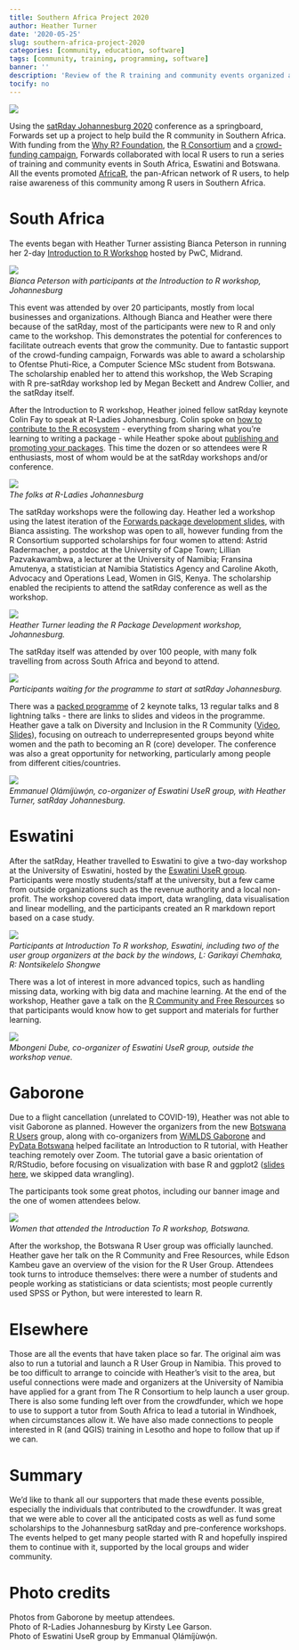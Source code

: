 ```yaml
---
title: Southern Africa Project 2020
author: Heather Turner
date: '2020-05-25'
slug: southern-africa-project-2020
categories: [community, education, software]
tags: [community, training, programming, software]
banner: ''
description: 'Review of the R training and community events organized as part of the Forwards Southern Africa Project 2020, in South Africa, Eswatini and Botswana.'
tocify: no
---
```


![](/images/blog/southern-africa-project-2020/optimized/r_workshop_participants_gaborone.jpg)

Using the [satRday Johannesburg 2020](https://joburg2020.satrdays.org/) 
conference as a springboard, Forwards set up a project to help build the 
R community in Southern Africa. With funding from the [Why R? Foundation](http://whyr.pl/foundation/), 
the [R Consortium](https://www.r-consortium.org/) and 
a [crowd-funding campaign](https://www.crowdfunder.co.uk/forwards-southern-africa-project-2020), 
Forwards collaborated with local R users to run a 
series of training and community events in South Africa, Eswatini and 
Botswana. All the events promoted [AfricaR](https://twitter.com/AfricaRUsers), 
the pan-African network of R users, to help raise awareness of this community 
among R users in Southern Africa.

# South Africa

The events began with Heather Turner assisting Bianca Peterson in running her 2-day 
[Introduction to R Workshop](https://joburg2020.satrdays.org/introductory-r-workshop.html) hosted by PwC, Midrand.

![](/images/blog/southern-africa-project-2020/optimized/intro_to_r_joburg.jpg)
*<br/>Bianca Peterson with participants at the Introduction to R workshop, Johannesburg*

This event was attended by over 20 participants, mostly from local businesses 
and organizations. Although Bianca and Heather were there because of the 
satRday, most of the participants were new to R and only came to the workshop. 
This demonstrates the potential for conferences to facilitate outreach events 
that grow the community. Due to fantastic support of the crowd-funding campaign, Forwards 
was able to award a scholarship to Ofentse Phuti-Rice, a Computer Science MSc 
student from Botswana. The scholarship enabled her to attend this workshop, 
the Web Scraping with R pre-satRday workshop led by Megan Beckett and 
Andrew Collier, and the satRday itself.

After the Introduction to R workshop, Heather joined fellow satRday keynote 
Colin Fay to speak at R-Ladies Johannesburg. Colin spoke on [how to contribute to the R ecosystem](https://speakerdeck.com/colinfay/contributing-to-the-r-ecosystem-0611f5a1-2d6e-4d19-951d-3181906ad61e) - everything from sharing what you're learning to writing a package - while Heather spoke about [publishing and promoting your packages](https://www.heatherturner.net/talks/publishing-and-promoting-r-packages). 
This time the dozen or so attendees were R enthusiasts, most of whom would be 
at the satRday workshops and/or conference.

![](/images/blog/southern-africa-project-2020/optimized/r-ladies-jozi.jpg)
*<br/>The folks at R-Ladies Johannesburg*

The satRday workshops were the following day. Heather led a workshop using the 
latest iteration of the [Forwards package development slides](https://forwards.github.io/edu/workshops/full_day_pkg_dev/), with 
Bianca assisting. The workshop was open to all, however funding from the R 
Consortium supported scholarships for four women to attend: Astrid Radermacher, 
a postdoc at the University of Cape Town; Lillian Pazvakawambwa, a lecturer at the University of Namibia; Fransina Amutenya, a statistician at 
Namibia Statistics Agency and Caroline Akoth, Advocacy and Operations Lead, Women in GIS, Kenya. The scholarship enabled the recipients to attend the satRday conference 
as well as the workshop.

![](/images/blog/southern-africa-project-2020/optimized/package_dev_joburg.jpg)
*<br/>Heather Turner leading the R Package Development workshop, Johannesburg.*

The satRday itself was attended by over 100 people, with many folk travelling 
from across South Africa and beyond to attend. 

![](/images/blog/southern-africa-project-2020/optimized/satrday_joburg.jpg)
*<br/>Participants waiting for the programme to start at satRday Johannesburg.*

There was a [packed programme](https://joburg2020.satrdays.org/#programme) 
of 2 keynote talks, 13 regular talks and 8 lightning talks - there are links 
to slides and videos in the programme. Heather gave a 
talk on Diversity and Inclusion in the R Community ([Video](https://www.youtube.com/watch?v=n2_xhiO4rTY), [Slides](https://www.heatherturner.net/talks/satrdayjoburg2020/)), 
focusing on outreach to underrepresented groups beyond white women and the 
path to becoming an R (core) developer. The conference was also a great 
opportunity for networking, particularly among people from different 
cities/countries.

![](/images/blog/southern-africa-project-2020/optimized/emmanuel_and_heather.jpg)
*<br/>Emmanuel Ọlámíjùwọ́n, co-organizer of Eswatini UseR group, with Heather Turner, satRday Johannesburg.*

# Eswatini

After the satRday, Heather travelled to Eswatini to give a two-day workshop at 
the University of Eswatini, hosted by the [Eswatini UseR group](https://twitter.com/EswatiniUseR). Participants were mostly 
students/staff at the university, but a few came from outside organizations 
such as the revenue authority and a local non-profit. The workshop covered data 
import, data wrangling, data visualisation and linear modelling, and the 
participants created an R markdown report based on a case study.

![](/images/blog/southern-africa-project-2020/optimized/eswatini_workshop.jpg)
*<br/>Participants at Introduction To R workshop, Eswatini, including two of the user group organizers at the back by the windows, L: Garikayi Chemhaka, R: Nontsikelelo Shongwe*

There was a lot of interest in more advanced topics, such as 
handling missing data, working with big data and machine learning. At the end 
of the workshop, Heather gave a talk on the 
[R Community and Free Resources](https://www.heatherturner.net/talks/r-community) so that 
participants would know how to get support and materials for further learning.

![](/images/blog/southern-africa-project-2020/optimized/mbongeni_dube.jpg)
*<br/>Mbongeni Dube, co-organizer of Eswatini UseR group, outside the workshop venue.*

# Gaborone

Due to a flight cancellation (unrelated to COVID-19), Heather was not able 
to visit Gaborone as planned. However the  organizers from the new 
[Botswana R Users](https://www.meetup.com/Botswana-R-Users/) group, along with 
co-organizers from [WiMLDS Gaborone](https://twitter.com/WiMLDS_Gaborone) and 
[PyData Botswana](https://twitter.com/PydataBW) helped facilitate an 
Introduction to R tutorial, with Heather teaching remotely over Zoom. The 
tutorial gave a basic orientation of R/RStudio, before focusing on 
visualization with base R and ggplot2 
([slides here](https://www.heatherturner.net/teaching/intro-to-r/), 
we skipped data wrangling).

The participants took some great photos, including our banner image and the one 
of women attendees below.

![](/images/blog/southern-africa-project-2020/optimized/women_botswana.jpg)
*<br/>Women that attended the Introduction To R workshop, Botswana.*

After the workshop, the Botswana R User group was officially launched. Heather 
gave her talk on the R Community and Free Resources, while Edson Kambeu gave 
an overview of the vision for the R User Group. Attendees took turns to 
introduce themselves: there were a number of students and people working as 
statisticians or data scientists; most people currently used SPSS or 
Python, but were interested to learn R. 

# Elsewhere

Those are all the events that have taken place so far. The original aim was 
also to run a tutorial and launch a R User Group in Namibia. This proved to 
be too difficult to arrange to coincide with Heather's visit to the area, but 
useful connections were made and organizers at the University of Namibia have 
applied for a grant from The R Consortium to help launch a user group. There is 
also some funding left over from the crowdfunder, which we hope to use to 
support a tutor from South Africa to lead a tutorial in Windhoek, when 
circumstances allow it. We have also made connections to people interested in 
R (and QGIS) training in Lesotho and hope to follow that up if we can.

# Summary

We'd like to thank all our supporters that made these events possible, 
especially the individuals that contributed to the crowdfunder. It was great 
that we were able to cover all the anticipated costs as well as fund some 
scholarships to the Johannesburg satRday and pre-conference workshops. 
The events helped to get many people started with R and hopefully inspired 
them to continue with it, supported by the local groups and wider community.

# Photo credits

Photos from Gaborone by meetup attendees.  
Photo of R-Ladies Johannesburg by Kirsty Lee Garson.  
Photo of Eswatini UseR group by Emmanual Ọlámíjùwọ́n.